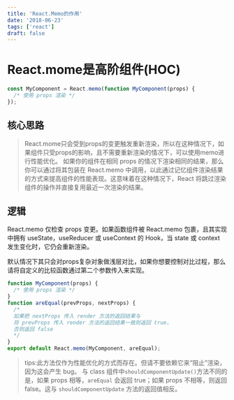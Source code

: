 ```yaml
---
title: 'React.Memo的作用'
date: '2018-06-23'
tags: ['react']
draft: false
---
```


# React.mome是高阶组件(HOC)

```jsx
const MyComponent = React.memo(function MyComponent(props) {
  /* 使用 props 渲染 */
});
```

## 核心思路
>
> React.mome只会受到props的变更触发重新渲染，所以在这种情况下，如果组件只受props的影响，且不需要重新渲染的情况下，可以使用memo进行性能优化。
> 如果你的组件在相同 props 的情况下渲染相同的结果，那么你可以通过将其包装在 React.memo 中调用，以此通过记忆组件渲染结果的方式来提高组件的性能表现。这意味着在这种情况下，React 将跳过渲染组件的操作并直接复用最近一次渲染的结果。
>

## 逻辑

React.memo 仅检查 props 变更。如果函数组件被 React.memo 包裹，且其实现中拥有 useState，useReducer 或 useContext 的 Hook，当 state 或 context 发生变化时，它仍会重新渲染。

默认情况下其只会对props复杂对象做浅层对比，如果你想要控制对比过程，那么请将自定义的比较函数通过第二个参数传入来实现。

```jsx
function MyComponent(props) {
  /* 使用 props 渲染 */
}
function areEqual(prevProps, nextProps) {
  /*
  如果把 nextProps 传入 render 方法的返回结果与
  将 prevProps 传入 render 方法的返回结果一致则返回 true，
  否则返回 false
  */
}
export default React.memo(MyComponent, areEqual);
```

> tips:此方法仅作为性能优化的方式而存在。但请不要依赖它来“阻止”渲染，因为这会产生 bug。
> 与 class 组件中` shouldComponentUpdate() `方法不同的是，如果 props 相等，`areEqual` 会返回 true；如果 props 不相等，则返回 false。这与 `shouldComponentUpdate` 方法的返回值相反。
